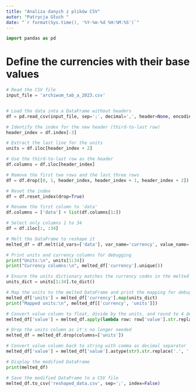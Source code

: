 ```yaml
---
title: "Analiza danych z plików CSV"
autor: "Patrycja Głuch "
date: "`r format(Sys.time(), '%Y-%m-%d %H:%M:%S')`"
---
```


```python
import pandas as pd
```


# Define the currencies with their base values
```python
# Read the CSV file
input_file = 'archiwum_tab_a_2023.csv'


# Load the data into a DataFrame without headers
df = pd.read_csv(input_file, sep=';', decimal=',', header=None, encoding='latin1')

# Identify the index for the new header (third-to-last row)
header_index = df.index[-3]

# Extract the last line for the units
units = df.iloc[header_index + 2]

# Use the third-to-last row as the header
df.columns = df.iloc[header_index]

# Remove the first two rows and the last three rows
df = df.drop([0, 1, header_index, header_index + 1, header_index + 2])

# Reset the index
df = df.reset_index(drop=True)

# Rename the first column to 'data'
df.columns = ['data'] + list(df.columns[1:])

# Select only columns 1 to 34
df = df.iloc[:, :34]

# Melt the DataFrame to reshape it
melted_df = df.melt(id_vars=['data'], var_name='currency', value_name='value')

# Print units and currency columns for debugging
print("Units:\n", units[1:34])
print("Currency columns:\n", melted_df['currency'].unique())

# Ensure the units dictionary matches the currency codes in the melted DataFrame
units_dict = units[1:34].to_dict()

# Map the units to the melted DataFrame and print the mapping for debugging
melted_df['units'] = melted_df['currency'].map(units_dict)
print("Mapped units:\n", melted_df[['currency', 'units']])

# Convert value column to float, divide by the units, and round to 4 decimal places
melted_df['value'] = melted_df.apply(lambda row: row['value'].str.replace(',', '.').astype(float) / row['units'] if row['units'] else row['value'], axis=1).round(4)

# Drop the units column as it's no longer needed
melted_df = melted_df.drop(columns=['units'])

# Convert value column back to string with comma as decimal separator
melted_df['value'] = melted_df['value'].astype(str).str.replace('.', ',')

# Display the modified DataFrame
print(melted_df)

# Save the modified DataFrame to a CSV file
melted_df.to_csv('reshaped_data.csv', sep=';', index=False)


```
